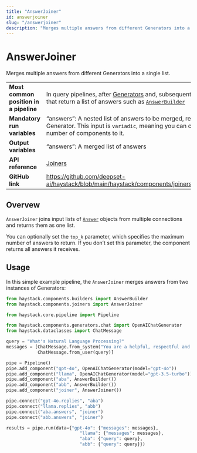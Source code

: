 ```yaml
---
title: "AnswerJoiner"
id: answerjoiner
slug: "/answerjoiner"
description: "Merges multiple answers from different Generators into a single list."
---
```


# AnswerJoiner

Merges multiple answers from different Generators into a single list.

|  |  |
| --- | --- |
| **Most common position in a pipeline** | In query pipelines, after [Generators](../generators.mdx)  and, subsequently, components that return a list of answers such as [`AnswerBuilder`](../builders/answerbuilder.mdx)    |
| **Mandatory run variables**            | “answers”: A nested list of answers to be merged, received from the Generator. This input is `variadic`, meaning you can connect a variable number of components to it. |
| **Output variables**                   | “answers”: A merged list of answers                                                                                                                                     |
| **API reference**                      | [Joiners](/reference/joiners-api)                                                                                                                                              |
| **GitHub link**                        | https://github.com/deepset-ai/haystack/blob/main/haystack/components/joiners/answer_joiner.py                                                                         |

## Overvew

`AnswerJoiner` joins input lists of [`Answer`](../../concepts/data-classes.mdx#answer) objects from multiple connections and returns them as one list.

You can optionally set the `top_k` parameter, which specifies the maximum number of answers to return. If you don’t set this parameter, the component returns all answers it receives.

## Usage

In this simple example pipeline, the `AnswerJoiner` merges answers from two instances of Generators:

```python
from haystack.components.builders import AnswerBuilder
from haystack.components.joiners import AnswerJoiner

from haystack.core.pipeline import Pipeline

from haystack.components.generators.chat import OpenAIChatGenerator
from haystack.dataclasses import ChatMessage

query = "What's Natural Language Processing?"
messages = [ChatMessage.from_system("You are a helpful, respectful and honest assistant. Be super concise."),
            ChatMessage.from_user(query)]

pipe = Pipeline()
pipe.add_component("gpt-4o", OpenAIChatGenerator(model="gpt-4o"))
pipe.add_component("llama", OpenAIChatGenerator(model="gpt-3.5-turbo"))
pipe.add_component("aba", AnswerBuilder())
pipe.add_component("abb", AnswerBuilder())
pipe.add_component("joiner", AnswerJoiner())

pipe.connect("gpt-4o.replies", "aba")
pipe.connect("llama.replies", "abb")
pipe.connect("aba.answers", "joiner")
pipe.connect("abb.answers", "joiner")

results = pipe.run(data={"gpt-4o": {"messages": messages},
                            "llama": {"messages": messages},
                            "aba": {"query": query},
                            "abb": {"query": query}})
```
